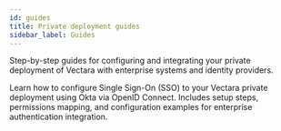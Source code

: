 ```yaml
---
id: guides
title: Private deployment guides
sidebar_label: Guides
---
```



Step-by-step guides for configuring and integrating your private deployment 
of Vectara with enterprise systems and identity providers.

<Grid columns={3}>
  <TopicButton
    title="Enable SSO using Okta with OIDC"
    href="/docs/on-prem/guides/vectara-okta-oidc">
    <Spacer size="l" />
    Learn how to configure Single Sign-On (SSO) to your Vectara private deployment 
    using Okta via OpenID Connect.
    <Spacer size="l" />
    Includes setup steps, permissions mapping, and configuration examples for 
    enterprise authentication integration.
  </TopicButton>
</Grid>